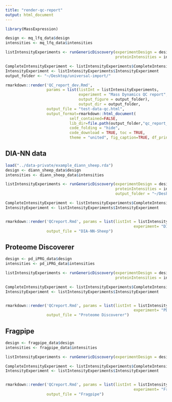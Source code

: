 ```yaml
---
title: "render-qc-report"
output: html_document
---
```


```r
library(MassExpression)

design <- mq_lfq_data$design
intensities <- mq_lfq_data$intensities

listIntensityExperiments <- runGenericDiscovery(experimentDesign = design, 
                                                proteinIntensities = intensities)

CompleteIntensityExperiment <- listIntensityExperiments$CompleteIntensityExperiment
IntensityExperiment <- listIntensityExperiments$IntensityExperiment
output_folder <- "~/Desktop/universal-import/"

rmarkdown::render('QC_report_dev.Rmd', 
                  params = list(listInt = listIntensityExperiments,
                                experiment = "Mass Dynamics QC report",
                                output_figure = output_folder),
                                output_dir = output_folder,
                  output_file = "test-data-qc.html",
                  output_format=rmarkdown::html_document(
                            self_contained=FALSE,
                            lib_dir=file.path(output_folder,"qc_report_files"),
                            code_folding = "hide",
                            code_download = TRUE, toc = TRUE, 
                            theme = "united", fig_caption=TRUE, df_print="paged"))
```


## DIA-NN data

```r
load("../data-private/example_diann_sheep.rda")
design <- diann_sheep_data$design
intensities <- diann_sheep_data$intensities

listIntensityExperiments <- runGenericDiscovery(experimentDesign = design, 
                                                proteinIntensities = intensities, 
                                                output_folder = "~/Desktop/test")

CompleteIntensityExperiment <- listIntensityExperiments$CompleteIntensityExperiment
IntensityExperiment <- listIntensityExperiments$IntensityExperiment


rmarkdown::render('QCreport.Rmd', params = list(listInt = listIntensityExperiments, 
                                                        experiment= "DIA-NN Sheep Plasma"),
                  output_file = "DIA-NN-Sheep")
```


## Proteome Discoverer

```r
design <- pd_iPRG_data$design
intensities <- pd_iPRG_data$intensities

listIntensityExperiments <- runGenericDiscovery(experimentDesign = design,
                                                proteinIntensities = intensities)

CompleteIntensityExperiment <- listIntensityExperiments$CompleteIntensityExperiment
IntensityExperiment <- listIntensityExperiments$IntensityExperiment


rmarkdown::render('QCreport.Rmd', params = list(listInt = listIntensityExperiments, 
                                                        experiment= "PD LFQ"),
                  output_file = "Proteome Discoverer")
```


## Fragpipe

```r
design <- fragpipe_data$design
intensities <- fragpipe_data$intensities

listIntensityExperiments <- runGenericDiscovery(experimentDesign = design, proteinIntensities = intensities)

CompleteIntensityExperiment <- listIntensityExperiments$CompleteIntensityExperiment
IntensityExperiment <- listIntensityExperiments$IntensityExperiment


rmarkdown::render('QCreport.Rmd', params = list(listInt = listIntensityExperiments, 
                                                        experiment= "Fragpipe LFQ"),
                  output_file = "Fragpipe")
```
